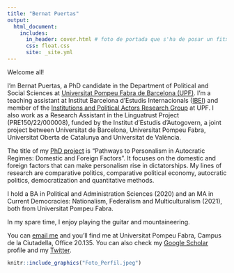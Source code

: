 ```yaml
---
title: "Bernat Puertas"
output:
  html_document:
    includes:
      in_header: cover.html # foto de portada que s'ha de posar un fitxer jpeg a la carpeta 
      css: float.css 
      site: _site.yml
---
```


<p align="justify">

Welcome all!

</p>

<p align="justify">

I'm Bernat Puertas, a PhD candidate in the Department of Political and Social Sciences at [Universitat Pompeu Fabra de Barcelona (UPF)](https://www.upf.edu/web/politiques/). I'm a teaching assistant at Institut Barcelona d'Estudis Internacionals ([IBEI](https://www.ibei.org/en)) and member of the [Institutions and Political Actors Research Group](https://www.upf.edu/web/institucions-i-actors-politics) at UPF. I also work as a Research Assistant in the Linguatrust Project (PRE150/22/000008), funded by the Institut d’Estudis d’Autogovern, a joint project between Universitat de Barcelona, Universitat Pompeu Fabra, Universitat Oberta de Catalunya and Universitat de València.

</p>

<p align="justify">

The title of my [PhD project](thesis.html) is “Pathways to Personalism in Autocratic Regimes: Domestic and Foreign Factors”. It focuses on the domestic and foreign factors that can make personalism rise in dictatorships. My lines of research are comparative politics, comparative political economy, autocratic politics, democratization and quantitative methods.

</p>

<p align="justify">

I hold a BA in Political and Administration Sciences (2020) and an MA in Current Democracies: Nationalism, Federalism and Multiculturalism (2021), both from Universitat Pompeu Fabra.

</p>

<p align="justify">

In my spare time, I enjoy playing the guitar and mountaineering.

</p>

<p align="justify">

You can [email me](mailto:bernat.puertas@upf.edu) and you'll find me at Universitat Pompeu Fabra, Campus de la Ciutadella, Office 20.135. You can also check my [Google Scholar](https://scholar.google.es/citations?user=0jGbQHkAAAAJ&hl=es&authuser=3) profile and my [Twitter](https://twitter.com/bernat_puertas).

</p>

```r
knitr::include_graphics("Foto_Perfil.jpeg")
```
